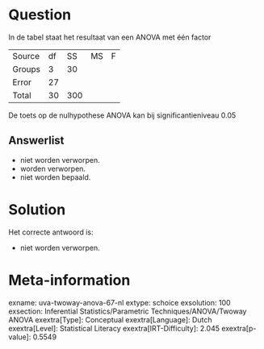 Question
========

In de tabel staat het resultaat van een ANOVA met één factor

  -------- ---- ----- ---- ---
  Source   df   SS    MS   F
  Groups   3    30         
  Error    27              
  Total    30   300        
  -------- ---- ----- ---- ---

De toets op de nulhypothese ANOVA kan bij significantieniveau 0.05

Answerlist
----------

* niet worden verworpen.
* worden verworpen.
* niet worden bepaald.

Solution
========

Het correcte antwoord is: 

* niet worden verworpen.

Meta-information
================
exname: uva-twoway-anova-67-nl
extype: schoice
exsolution: 100
exsection: Inferential Statistics/Parametric Techniques/ANOVA/Twoway ANOVA
exextra[Type]: Conceptual
exextra[Language]: Dutch
exextra[Level]: Statistical Literacy
exextra[IRT-Difficulty]: 2.045
exextra[p-value]: 0.5549
